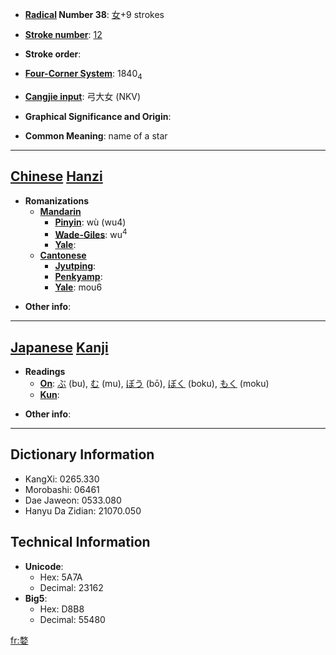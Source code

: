 * '''[[Wiktionary:Chinese radical index| Radical]] Number 38''': [[Wiktionary:Chinese radical index 女|女]]+9 strokes

* '''[[Wiktionary:Chinese total strokes index|Stroke number]]''': [[Wiktionary:Chinese total strokes index 12|12]]

* '''Stroke order''': 

* '''[[Wiktionary:Chinese four corner index|Four-Corner System]]''': 1840<sub>4</sub>

* '''[[Wiktionary:Chinese Cangjie index|Cangjie input]]''': 弓大女 (NKV)

* '''Graphical Significance and Origin''': 

* '''Common Meaning''': name of a star

----

== [[Chinese]] [[Hanzi]] ==

* '''Romanizations'''
** '''[[Mandarin]]'''
*** '''[[Pinyin]]''': wù (wu4)
*** '''[[Wade-Giles]]''': wu<sup>4</sup>
*** '''[[Yale]]''': 
** '''[[Cantonese]]'''
*** '''[[Jyutping]]''':
*** '''[[Penkyamp]]''': 
*** '''[[Yale]]''': mou6

* '''Other info''': 

----

== [[Japanese]] [[Kanji]] ==

* '''Readings'''
** '''[[On]]''': [[ぶ]] (bu), [[む]] (mu), [[ぼう]] (bō), [[ぼく]] (boku), [[もく]] (moku)
** '''[[Kun]]''': 

* '''Other info''':  

----

== Dictionary Information ==

* KangXi: 0265.330
* Morobashi: 06461
* Dae Jaweon: 0533.080
* Hanyu Da Zidian: 21070.050

== Technical Information ==

* '''Unicode''':
** Hex: 5A7A
** Decimal: 23162
* '''Big5''':
** Hex: D8B8
** Decimal: 55480

[[fr:婺]]